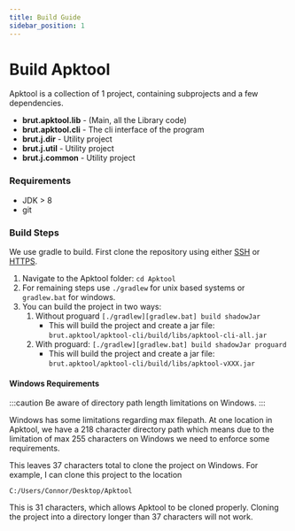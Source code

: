 ```yaml
---
title: Build Guide
sidebar_position: 1
---
```


# Build Apktool

Apktool is a collection of 1 project, containing subprojects and a few dependencies.

- **brut.apktool.lib** - (Main, all the Library code)
- **brut.apktool.cli** - The cli interface of the program
- **brut.j.dir** - Utility project
- **brut.j.util** - Utility project
- **brut.j.common** - Utility project

### Requirements

- JDK > 8
- git

### Build Steps

We use gradle to build. First clone the repository using either
[SSH](ssh://git@github.com:iBotPeaches/Apktool.git) or [HTTPS](https://github.com/iBotPeaches/Apktool.git).

1. Navigate to the Apktool folder: `cd Apktool`
2. For remaining steps use `./gradlew` for unix based systems or `gradlew.bat` for windows.
3. You can build the project in two ways:
   1. Without proguard `[./gradlew][gradlew.bat] build shadowJar`
      - This will build the project and create a jar file: `brut.apktool/apktool-cli/build/libs/apktool-cli-all.jar`
   2. With proguard: `[./gradlew][gradlew.bat] build shadowJar proguard`
      - This will build the project and create a jar file: `brut.apktool/apktool-cli/build/libs/apktool-vXXX.jar`

#### Windows Requirements

:::caution
Be aware of directory path length limitations on Windows.
:::

Windows has some limitations regarding max filepath. At one location in Apktool, we have a 218 character directory path
which means due to the limitation of max 255 characters on Windows we need to enforce some requirements.

This leaves 37 characters total to clone the project on Windows. For example, I can clone this project to the location

    C:/Users/Connor/Desktop/Apktool

This is 31 characters, which allows Apktool to be cloned properly. Cloning the project into a directory longer than 37
characters will not work.
